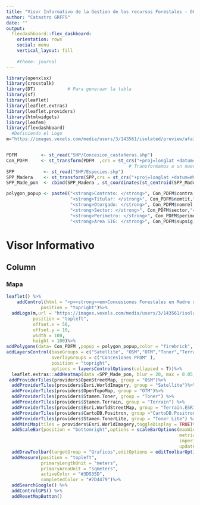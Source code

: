 ```yaml
---
title: "Visor Informativo de la Gestion de los recursos Forestales - GOREMAD"
author: "Catastro GRFFS"
date: ""
output: 
  flexdashboard::flex_dashboard:
    orientation: rows
    social: menu
    vertical_layout: fill
    
    #theme: journal
---
```


```r
library(openxlsx)
library(crosstalk) 
library(DT)            # Para generaar la tabla
library(sf)
library(leaflet)
library(leaflet.extras)
library(leaflet.providers)
library(htmlwidgets)
library(leafem)
library(flexdashboard)
  #Definiendo el Logo
m="https://images.vexels.com/media/users/3/143561/isolated/preview/afa3aa927b63061e3b0222b7dab9cdbf-ubicaci--n-n--utica-norte-flecha-vintage-by-vexels.png"


PDFM         <- st_read("SHP/Concesion_castañeras.shp")                                  #Concesiones de Castaña 
Con_PDFM     <- st_transform(PDFM  ,crs = st_crs("+proj=longlat +datum=WGS84 +no_defs")) # Poner en uns proyeccion
                                              # Transformamos a un nuevo data
SPP           <- st_read("SHP/Especies.shp")
SPP_Madera    <- st_transform(SPP,crs = st_crs("+proj=longlat +datum=WGS84 +no_defs"))
SPP_Made_pon  <- cbind(SPP_Madera , st_coordinates(st_centroid(SPP_Madera$geometry))) 

polygon_popup <- paste0("<strong>Contrato: </strong>", Con_PDFM$contra, "<br>",          # Label
                        "<strong>Titular: </strong>", Con_PDFM$nomtit,"<br>",
                        "<strong>Otorgado: </strong>", Con_PDFM$nomrel,"<br>",
                        "<strong>Sector: </strong>", Con_PDFM$sector,"<br>",
                        "<strong>Perimetro: </strong>", Con_PDFM$perime,"<br>",
                        "<strong>Area SIG: </strong>", Con_PDFM$supsig,"<br>")
```


# Visor Informativo {data-icon="ion-stats-bars"}

Column {data-width=150}
-------------------------------------
### Mapa
```r
leaflet() %>%
    addControl(html = "<p><strong><em>Concesiones Forestales en Madre de Dios</em></strong></p>",
             position = "topright")%>%
  addLogo(m,url = "https://images.vexels.com/media/users/3/143561/isolated/preview/afa3aa927b63061e3b0222b7dab9cdbf-ubicaci--n-n--utica-norte-flecha-vintage-by-vexels.png",
          position = "topleft",
          offset.x = 50,
          offset.y = 10,
          width = 100,
          height = 100)%>%
addPolygons(data= Con_PDFM ,popup = polygon_popup,color = "firebrick", fillOpacity = 0.001,weight = 2,group = "Concesiones PFDM") %>%
addLayersControl(baseGroups = c("Satellite", "OSM","OTM","Toner","Terrain","Terrain.ESRI", "Toner Lite","CartoDB.Positron", "relieve"),
                 overlayGroups = c("Concesiones PFDM" ),
                 position = "topright",
                 options = layersControlOptions(collapsed = T))%>%
  leaflet.extras::addHeatmap(data =SPP_Made_pon, blur = 20, max = 0.05,radius = 12,group = "heatmap de Especies")%>%
 addProviderTiles(providers$OpenStreetMap, group = "OSM")%>%
  addProviderTiles(providers$Esri.WorldImagery, group = "Satellite")%>%
  addProviderTiles(providers$OpenTopoMap, group = "OTM")%>%
  addProviderTiles(providers$Stamen.Toner, group = "Toner") %>%
  addProviderTiles(providers$Stamen.Terrain, group = "Terrain") %>%
  addProviderTiles(providers$Esri.WorldStreetMap, group = "Terrain.ESRI") %>%
  addProviderTiles(providers$CartoDB.Positron, group ="CartoDB.Positron") %>%
  addProviderTiles(providers$Stamen.TonerLite, group = "Toner Lite") %>%
  addMiniMap(tiles = providers$Esri.WorldImagery,toggleDisplay = TRUE)%>%
  addScaleBar(position = "bottomright",options = scaleBarOptions(maxWidth = 100,
                                                                 metric = TRUE,
                                                                 imperial = TRUE,
                                                                 updateWhenIdle = TRUE)) %>%
  addDrawToolbar(targetGroup = "Graficos",editOptions = editToolbarOptions(selectedPathOptions = selectedPathOptions()))%>%
  addMeasure(position = "topleft",
             primaryLengthUnit = "meters",
             primaryAreaUnit = "sqmeters",
             activeColor = "#3D535D",
             completedColor = "#7D4479")%>% 
  addSearchGoogle() %>% 
  addControlGPS() %>% 
  addResetMapButton()
```

